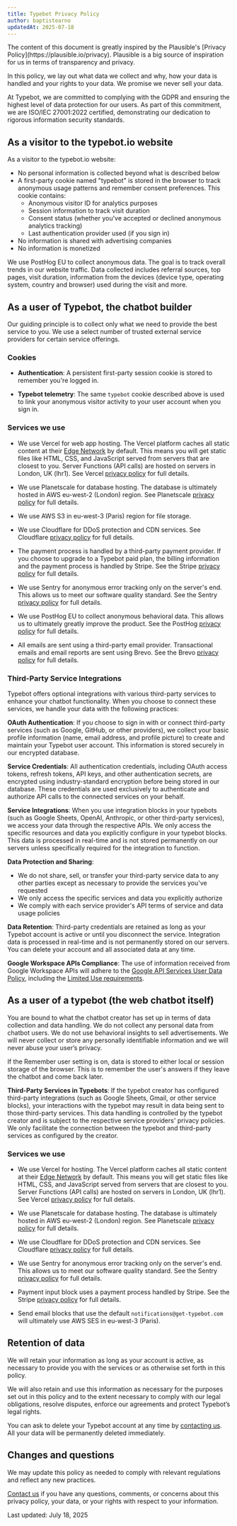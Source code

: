 ```yaml
---
title: Typebot Privacy Policy
author: baptistearno
updatedAt: 2025-07-18
---
```


<Info>
  The content of this document is greatly inspired by the Plausible's [Privacy
  Policy](https://plausible.io/privacy). Plausible is a big source of
  inspiration for us in terms of transparency and privacy.
</Info>

In this policy, we lay out what data we collect and why, how your data is handled and your rights to your data. We promise we never sell your data.

At Typebot, we are committed to complying with the GDPR and ensuring the highest level of data protection for our users. As part of this commitment, we are ISO/IEC 27001:2022 certified, demonstrating our dedication to rigorous information security standards.

## As a visitor to the typebot.io website

As a visitor to the typebot.io website:

- No personal information is collected beyond what is described below
- A first-party cookie named "typebot" is stored in the browser to track anonymous usage patterns and remember consent preferences. This cookie contains:
  - Anonymous visitor ID for analytics purposes
  - Session information to track visit duration
  - Consent status (whether you've accepted or declined anonymous analytics tracking)
  - Last authentication provider used (if you sign in)
- No information is shared with advertising companies
- No information is monetized

We use PostHog EU to collect anonymous data. The goal is to track overall trends in our website traffic. Data collected includes referral sources, top pages, visit duration, information from the devices (device type, operating system, country and browser) used during the visit and more.

## As a user of Typebot, the chatbot builder

Our guiding principle is to collect only what we need to provide the best service to you. We use a select number of trusted external service providers for certain service offerings.

### Cookies

- **Authentication**: A persistent first-party session cookie is stored to remember you're logged in.

- **Typebot telemetry**: The same `typebot` cookie described above is used to link your anonymous visitor activity to your user account when you sign in.

### Services we use

- We use Vercel for web app hosting. The Vercel platform caches all static content at their [Edge Network](https://vercel.com/docs/edge-network/overview) by default. This means you will get static files like HTML, CSS, and JavaScript served from servers that are closest to you. Server Functions (API calls) are hosted on servers in London, UK (lhr1). See Vercel [privacy policy](https://vercel.com/legal/privacy-policy) for full details.

- We use Planetscale for database hosting. The database is ultimately hosted in AWS eu-west-2 (London) region. See Planetscale [privacy policy](https://planetscale.com/legal/privacy) for full details.

- We use AWS S3 in eu-west-3 (Paris) region for file storage.

- We use Cloudflare for DDoS protection and CDN services. See Cloudflare [privacy policy](https://www.cloudflare.com/privacypolicy) for full details.

- The payment process is handled by a third-party payment provider. If you choose to upgrade to a Typebot paid plan, the billing information and the payment process is handled by Stripe. See the Stripe [privacy policy](https://stripe.com/privacy) for full details.

- We use Sentry for anonymous error tracking only on the server's end. This allows us to meet our software quality standard. See the Sentry [privacy policy](https://sentry.io/privacy/) for full details.

- We use PostHog EU to collect anonymous behavioral data. This allows us to ultimately greatly improve the product. See the PostHog [privacy policy](https://posthog.com/privacy) for full details.

- All emails are sent using a third-party email provider. Transactional emails and email reports are sent using Brevo. See the Brevo [privacy policy](https://www.brevo.com/legal/privacypolicy) for full details.

### Third-Party Service Integrations

Typebot offers optional integrations with various third-party services to enhance your chatbot functionality. When you choose to connect these services, we handle your data with the following practices:

**OAuth Authentication**: If you choose to sign in with or connect third-party services (such as Google, GitHub, or other providers), we collect your basic profile information (name, email address, and profile picture) to create and maintain your Typebot user account. This information is stored securely in our encrypted database.

**Service Credentials**: All authentication credentials, including OAuth access tokens, refresh tokens, API keys, and other authentication secrets, are encrypted using industry-standard encryption before being stored in our database. These credentials are used exclusively to authenticate and authorize API calls to the connected services on your behalf.

**Service Integrations**: When you use integration blocks in your typebots (such as Google Sheets, OpenAI, Anthropic, or other third-party services), we access your data through the respective APIs. We only access the specific resources and data you explicitly configure in your typebot blocks. This data is processed in real-time and is not stored permanently on our servers unless specifically required for the integration to function.

**Data Protection and Sharing**:

- We do not share, sell, or transfer your third-party service data to any other parties except as necessary to provide the services you've requested
- We only access the specific services and data you explicitly authorize
- We comply with each service provider's API terms of service and data usage policies

**Data Retention**: Third-party credentials are retained as long as your Typebot account is active or until you disconnect the service. Integration data is processed in real-time and is not permanently stored on our servers. You can delete your account and all associated data at any time.

**Google Workspace APIs Compliance**: The use of information received from Google Workspace APIs will adhere to the [Google API Services User Data Policy](https://developers.google.com/terms/api-services-user-data-policy), including the [Limited Use requirements](https://developers.google.com/workspace/workspace-api-user-data-developer-policy#limited-use).

## As a user of a typebot (the web chatbot itself)

You are bound to what the chatbot creator has set up in terms of data collection and data handling. We do not collect any personal data from chatbot users. We do not use behavioral insights to sell advertisements. We will never collect or store any personally identifiable information and we will never abuse your user’s privacy.

If the Remember user setting is on, data is stored to either local or session storage of the browser. This is to remember the user's answers if they leave the chatbot and come back later.

**Third-Party Services in Typebots**: If the typebot creator has configured third-party integrations (such as Google Sheets, Gmail, or other service blocks), your interactions with the typebot may result in data being sent to those third-party services. This data handling is controlled by the typebot creator and is subject to the respective service providers' privacy policies. We only facilitate the connection between the typebot and third-party services as configured by the creator.

### Services we use

- We use Vercel for hosting. The Vercel platform caches all static content at their [Edge Network](https://vercel.com/docs/edge-network/overview) by default. This means you will get static files like HTML, CSS, and JavaScript served from servers that are closest to you. Server Functions (API calls) are hosted on servers in London, UK (lhr1). See Vercel [privacy policy](https://vercel.com/legal/privacy-policy) for full details.

- We use Planetscale for database hosting. The database is ultimately hosted in AWS eu-west-2 (London) region. See Planetscale [privacy policy](https://planetscale.com/legal/privacy) for full details.

- We use Cloudflare for DDoS protection and CDN services. See Cloudflare [privacy policy](https://www.cloudflare.com/privacypolicy) for full details.

- We use Sentry for anonymous error tracking only on the server's end. This allows us to meet our software quality standard. See the Sentry [privacy policy](https://sentry.io/privacy/) for full details.

- Payment input block uses a payment process handled by Stripe. See the Stripe [privacy policy](https://stripe.com/privacy) for full details.

- Send email blocks that use the default `notifications@get-typebot.com` will ultimately use AWS SES in eu-west-3 (Paris).

## Retention of data

We will retain your information as long as your account is active, as necessary to provide you with the services or as otherwise set forth in this policy.

We will also retain and use this information as necessary for the purposes set out in this policy and to the extent necessary to comply with our legal obligations, resolve disputes, enforce our agreements and protect Typebot’s legal rights.

You can ask to delete your Typebot account at any time by [contacting us](mailto:contact@typebot.io). All your data will be permanently deleted immediately.

## Changes and questions

We may update this policy as needed to comply with relevant regulations and reflect any new practices.

[Contact us](mailto:contact@typebot.io) if you have any questions, comments, or concerns about this privacy policy, your data, or your rights with respect to your information.

Last updated: July 18, 2025
